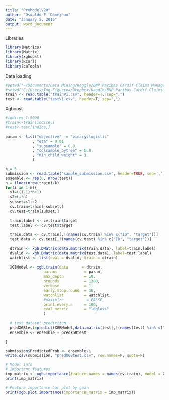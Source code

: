 ```yaml
---
title: "PruModelV20"
author: "Oswaldo F. Domejean"
date: "January 5, 2016"
output: word_document
---
```


Libraries

```r
library(Metrics)
library(Matrix)
library(xgboost)
library(RCurl)
library(caTools)
```

Data loading
```r
#setwd("~/Documents/Data Mining/Kaggle/BNP Paribas Cardif Claims Management")
#setwd("C:/Users/Ing-Figueroa/Dropbox/Kaggle/BNP Paribas Cardif Claims Management")
train <- read.table("trainV1.csv", header=T, sep=",")
test <- read.table("testV1.csv", header=T, sep=",") 

```

Xgboost


```r

#indice<-1:5000
#train<-train[indice,]
#test<-test[indice,]

param <- list("objective"  = "binary:logistic"
            , "eta" = 0.01
            , "subsample" = 0.8
            , "colsample_bytree" = 0.8
            , "min_child_weight" = 1
            )

k = 5
submission <- read.table("sample_submission.csv", header=TRUE, sep=',')
ensemble <- rep(0, nrow(test))
n = floor(nrow(train)/k)
for(i in 1:k){
  s1=((i-1)*n+1)
  s2=(i*n)
  subset=s1:s2
  cv.train=train[-subset,]
  cv.test=train[subset,]
  
  train.label <- cv.train$target
  test.label <- cv.test$target
  
  train.data <- cv.train[,!(names(cv.train) %in% c("ID", "target"))]
  test.data <- cv.test[,!(names(cv.test) %in% c("ID", "target"))]
  
  dtrain <- xgb.DMatrix(data.matrix(train.data), label=train.label)
  dvalid <- xgb.DMatrix(data.matrix(test.data), label=test.label)
  watchlist <- list(eval = dvalid, train = dtrain)

  XGBModel <- xgb.train(data      = dtrain,
                 params            = param, 
                 max_depth         = 10,
                 nrounds           = 1300,
                 verbose           = 1,
                 early.stop.round  = 30,
                 watchlist         = watchlist,
                 #maximize          = FALSE,
                 print.every.n     = 100,
                 eval_metric       = "logloss"
                 )
  
  # test dataset prediction
  predXGBtest=predict(XGBModel,data.matrix(test[,!(names(test) %in% c("target"))]))
  ensemble <- ensemble + predXGBtest

}

submission$PredictedProb <- ensemble/i
write.csv(submission, "predXGBtest.csv", row.names=F, quote=F)

# Model info
# Important features
imp_matrix <- xgb.importance(feature_names = names(cv.train), model = XGBModel)
print(imp_matrix)

# Feature importance bar plot by gain
print(xgb.plot.importance(importance_matrix = imp_matrix))

```

